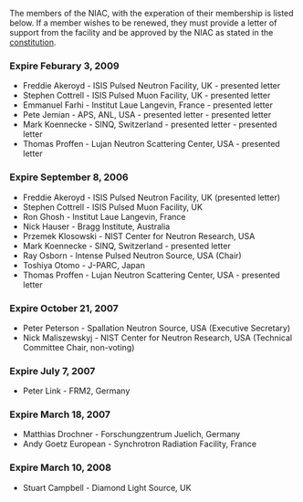 The members of the NIAC, with the experation of their membership is listed below. If a member wishes to be renewed, they must provide a letter of support from the facility and be approved by the NIAC as stated in the [[NIAC|constitution]].

===Expire Feburary 3, 2009===
*Freddie Akeroyd - ISIS Pulsed Neutron Facility, UK - presented letter
*Stephen Cottrell - ISIS Pulsed Muon Facility, UK - presented letter
*Emmanuel Farhi - Institut Laue Langevin, France - presented letter
*Pete Jemian - APS, ANL, USA - presented letter - presented letter
*Mark Koennecke - SINQ, Switzerland - presented letter - presented letter
*Thomas Proffen - Lujan Neutron Scattering Center, USA - presented letter

===Expire September 8, 2006===
*Freddie Akeroyd - ISIS Pulsed Neutron Facility, UK (presented letter)
*Stephen Cottrell - ISIS Pulsed Muon Facility, UK
*Ron Ghosh - Institut Laue Langevin, France
*Nick Hauser - Bragg Institute, Australia
*Przemek Klosowski - NIST Center for Neutron Research, USA
*Mark Koennecke - SINQ, Switzerland - presented letter
*Ray Osborn - Intense Pulsed Neutron Source, USA (Chair)
*Toshiya Otomo - J-PARC, Japan
*Thomas Proffen - Lujan Neutron Scattering Center, USA - presented letter

===Expire October 21, 2007===
*Peter Peterson - Spallation Neutron Source, USA (Executive Secretary)
*Nick Maliszewskyj - NIST Center for Neutron Research, USA (Technical Committee Chair, non-voting)

===Expire July 7, 2007===
*Peter Link - FRM2, Germany

===Expire March 18, 2007===
*Matthias Drochner - Forschungzentrum Juelich, Germany
*Andy Goetz European - Synchrotron Radiation Facility, France

===Expire March 10, 2008===
*Stuart Campbell - Diamond Light Source, UK